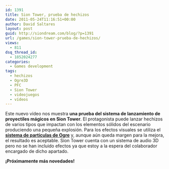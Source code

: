 ```yaml
---
id: 1391
title: Sion Tower, prueba de hechizos
date: 2011-05-24T11:16:51+00:00
author: David Saltares
layout: post
guid: http://siondream.com/blog/?p=1391
url: /games/sion-tower-prueba-de-hechizos/
views:
  - 811
dsq_thread_id:
  - 1852024277
categories:
  - Games development
tags:
  - hechizos
  - Ogre3D
  - PFC
  - Sion Tower
  - videojuegos
  - vídeos
---
```


<YouTube videoId="dNBw27ia_uE" />

Este nuevo vídeo nos muestra **una prueba del sistema de lanzamiento de proyectiles mágicos en Sion Tower**. El protagonista puede lanzar hechizos de varios tipos que impactan con los elementos sólidos del escenario produciendo una pequeña explosión. Para los efectos visuales se utiliza el **[sistema de partículas de Ogre](http://osl2.uca.es/iberogre/index.php/Sistemas_de_part%C3%ADculas)** y, aunque aún queda margen para la mejora, el resultado es aceptable. Sion Tower cuenta con un sistema de audio 3D pero no se han incluido efectos ya que estoy a la espera del colaborador encargado de dicho apartado.

**¡Próximamente más novedades!**
